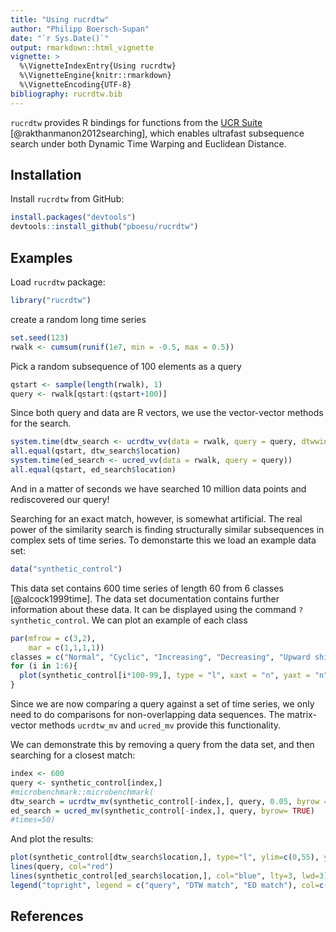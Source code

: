 ```yaml
---
title: "Using rucrdtw"
author: "Philipp Boersch-Supan"
date: "`r Sys.Date()`"
output: rmarkdown::html_vignette
vignette: >
  %\VignetteIndexEntry{Using rucrdtw}
  %\VignetteEngine{knitr::rmarkdown}
  %\VignetteEncoding{UTF-8}
bibliography: rucrdtw.bib
---
```


`rucrdtw` provides R bindings for functions from the [UCR Suite](http://www.cs.ucr.edu/~eamonn/UCRsuite.html) [@rakthanmanon2012searching], which enables ultrafast subsequence search under both Dynamic Time Warping and Euclidean Distance.

## Installation
Install `rucrdtw` from GitHub:

```r
install.packages("devtools")
devtools::install_github("pboesu/rucrdtw")
```

## Examples

Load `rucrdtw` package:
```r
library("rucrdtw")
```


create a random long time series
```r
set.seed(123)
rwalk <- cumsum(runif(1e7, min = -0.5, max = 0.5))
```
Pick a random subsequence of 100 elements as a query
```r
qstart <- sample(length(rwalk), 1)
query <- rwalk[qstart:(qstart+100)]
```
Since both query and data are R vectors, we use the vector-vector methods for the search.
```r
system.time(dtw_search <- ucrdtw_vv(data = rwalk, query = query, dtwwindow = 0.05))
all.equal(qstart, dtw_search$location)
system.time(ed_search <- ucred_vv(data = rwalk, query = query))
all.equal(qstart, ed_search$location)
```
And in a matter of seconds we have searched 10 million data points and rediscovered our query!

Searching for an exact match, however, is somewhat artificial. The real power of the similarity search is finding structurally similar subsequences in complex sets of time series. To demonstarte this we load an example data set:

```r
data("synthetic_control")
```

This data set contains 600 time series of length 60 from 6 classes [@alcock1999time]. The data set documentation contains further information about these data. It can be displayed using the command `?synthetic_control`. We can plot an example of each class 

```r
par(mfrow = c(3,2),
    mar = c(1,1,1,1))
classes = c("Normal", "Cyclic", "Increasing", "Decreasing", "Upward shift", "Downward shift")
for (i in 1:6){
  plot(synthetic_control[i*100-99,], type = "l", xaxt = "n", yaxt = "n", ylab="", xlab = "", bty="n", main=classes[i])
}
```

Since we are now comparing a query against a set of time series, we only need to do comparisons for non-overlapping data sequences. The matrix-vector methods `ucrdtw_mv` and `ucred_mv` provide this functionality.

We can demonstrate this by removing a query from the data set, and then searching for a closest match:
```r
index <- 600
query <- synthetic_control[index,]
#microbenchmark::microbenchmark(
dtw_search = ucrdtw_mv(synthetic_control[-index,], query, 0.05, byrow = TRUE)
ed_search = ucred_mv(synthetic_control[-index,], query, byrow= TRUE)
#times=50)
```
And plot the results:
```r
plot(synthetic_control[dtw_search$location,], type="l", ylim=c(0,55), ylab="")
lines(query, col="red")
lines(synthetic_control[ed_search$location,], col="blue", lty=3, lwd=3)
legend("topright", legend = c("query", "DTW match", "ED match"), col=c("red", "black", "blue"), lty=c(1,1,3), bty="n")
```

## References
